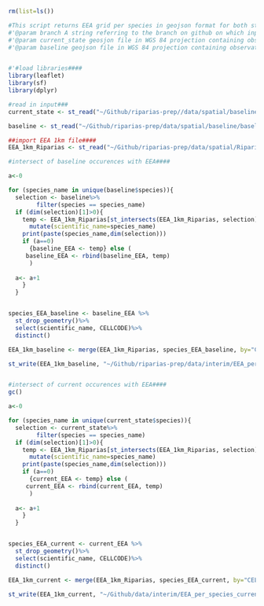 ```r
rm(list=ls())

#This script returns EEA grid per species in geojson format for both states (baseline and current).
#'@param branch A string referring to the branch on github on which input data is read in
#'@param current_state geosjon file in WGS 84 projection containing observations from 2010 until now
#'@param baseline geojson file in WGS 84 projection containing observations from 2010 to 2020


#'#load libraries####
library(leaflet)
library(sf)
library(dplyr)

#read in input###
current_state <- st_read("~/Github/riparias-prep//data/spatial/baseline/current_state.geojson")

baseline <- st_read("~/Github/riparias-prep/data/spatial/baseline/baseline.geojson")

##import EEA 1km file####
EEA_1km_Riparias <- st_read("~/Github/riparias-prep/data/spatial/Riparias_subunits/EEA_1km_Riparias.geojson")

#intersect of baseline occurences with EEA####

a<-0

for (species_name in unique(baseline$species)){
  selection <- baseline%>%
        filter(species == species_name)
  if (dim(selection)[1]>0){
    temp <- EEA_1km_Riparias[st_intersects(EEA_1km_Riparias, selection) %>% lengths >0,] %>%
      mutate(scientific_name=species_name)
    print(paste(species_name,dim(selection)))
    if (a==0)
      {baseline_EEA <- temp} else (
     baseline_EEA <- rbind(baseline_EEA, temp)
      )
 
  a<- a+1
    }
  }


species_EEA_baseline <- baseline_EEA %>%
  st_drop_geometry()%>%
  select(scientific_name, CELLCODE)%>%
  distinct()

EEA_1km_baseline <- merge(EEA_1km_Riparias, species_EEA_baseline, by="CELLCODE")

st_write(EEA_1km_baseline, "~/Github/riparias-prep/data/interim/EEA_per_species_baseline.geojson")


#intersect of current occurences with EEA####
gc()

a<-0

for (species_name in unique(current_state$species)){
  selection <- current_state%>%
        filter(species == species_name)
  if (dim(selection)[1]>0){
    temp <- EEA_1km_Riparias[st_intersects(EEA_1km_Riparias, selection) %>% lengths >0,] %>%
      mutate(scientific_name=species_name)
    print(paste(species_name,dim(selection)))
    if (a==0)
      {current_EEA <- temp} else (
     current_EEA <- rbind(current_EEA, temp)
      )
 
  a<- a+1
    }
  }


species_EEA_current <- current_EEA %>%
  st_drop_geometry()%>%
  select(scientific_name, CELLCODE)%>%
  distinct()

EEA_1km_current <- merge(EEA_1km_Riparias, species_EEA_current, by="CELLCODE")

st_write(EEA_1km_current, "~/Github/data/interim/EEA_per_species_current.geojson")
```
